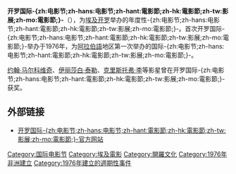 {{noteTA
|T=zh:开罗国际电影节;zh-hans:开罗国际电影节;zh-hant:開羅國際電影節;zh-hk:開羅國際電影節;zh-tw:開羅國際影展;zh-mo:開羅國際電影節;
}}
{{Infobox film festival
| name           = 開羅國際-{zh:电影节;zh-hans:电影节;zh-hant:電影節;zh-hk:電影節;zh-tw:影展;zh-mo:電影節;}-<br/>{{lang-ar|'''مهرجان القاهرة السينمائي الدولي'''}}
| logo           = 
| logo_alt       =
| logo_size      = 
| image          = Cairo opera house.jpg
| image_alt      = 
| image_size     = 250px
| caption        = 开罗歌剧院
| opening        = 
| closing        = 
| location       = {{EGY}}[[開羅|開羅]]
| founded        = 1976年
| awardsreceived = 
| awards         = 
| films          = 
| directors      = 
| producers      = 
| writers        = 
| starring       = 
| host           = 
| number         = 
| date           = 
| language       = 國際
| website        = http://cairofilmfest.org/default.aspx
| chronology     = 
| preceded_by    = 
| followed_by    = 
}}
'''开罗国际-{zh:电影节;zh-hans:电影节;zh-hant:電影節;zh-hk:電影節;zh-tw:影展;zh-mo:電影節;}-'''（{{lang-ar|'''مهرجان القاهرة السينمائي الدولي'''}}），为[[埃及|埃及]][[开罗|开罗]]举办的年度性-{zh:电影节;zh-hans:电影节;zh-hant:電影節;zh-hk:電影節;zh-tw:影展;zh-mo:電影節;}-。首次开罗国际-{zh:电影节;zh-hans:电影节;zh-hant:電影節;zh-hk:電影節;zh-tw:影展;zh-mo:電影節;}-举办于1976年，为[[阿拉伯語|阿拉伯語]]地区第一次举办的国际-{zh:电影节;zh-hans:电影节;zh-hant:電影節;zh-hk:電影節;zh-tw:影展;zh-mo:電影節;}-。

[[约翰·马尔科维奇|约翰·马尔科维奇]]、[[伊丽莎白·泰勒|伊丽莎白·泰勒]]、[[克里斯托弗·李|克里斯托弗·李]]等影星曾在开罗国际-{zh:电影节;zh-hans:电影节;zh-hant:電影節;zh-hk:電影節;zh-tw:影展;zh-mo:電影節;}-获奖。

==外部链接==
*[http://www.ciff.org.eg/ 开罗国际-{zh:电影节;zh-hans:电影节;zh-hant:電影節;zh-hk:電影節;zh-tw:影展;zh-mo:電影節;}-官方网站] {{Wayback|url=http://www.ciff.org.eg/ |date=20220308075827 }}{{en}}

{{Film festivals}}

{{DEFAULTSORT:Cairo International Film Festival}}
[[Category:国际电影节|Category:国际电影节]]
[[Category:埃及電影|Category:埃及電影]]
[[Category:開羅文化|Category:開羅文化]]
[[Category:1976年非洲建立|Category:1976年非洲建立]]
[[Category:1976年建立的週期性事件|Category:1976年建立的週期性事件]]